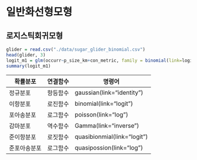 

# 일반화선형모형

## 로지스틱회귀모형


```r
glider = read.csv("./data/sugar_glider_binomial.csv")
head(glider, 3)
logit_m1 = glm(occurr~p_size_km+con_metric, family = binomial(link=logit), data = glider)
summary(logit_m1)
```



  | 확률분포 | 연결함수 | 명령어 |
  |---|---|---|
  | 정규분포 | 항등함수 | gaussian(link="identity") |
  | 이항분포 | 로진함수 | binomial(link="logit") |
  | 포아송분포 | 로그함수 | poisson(link="log") |
  | 감마분포 | 역수함수 | Gamma(link="inverse") |
  | 준이항분포 | 로짓함수 | quasibionmial(link="logit") |
  | 준포아송분포 | 로그함수 | quasipossion(link="log") |  